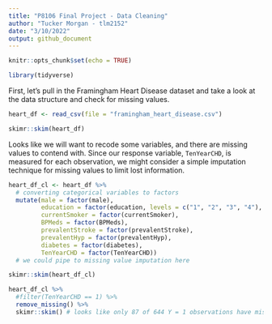 ```yaml
---
title: "P8106 Final Project - Data Cleaning"
author: "Tucker Morgan - tlm2152"
date: "3/10/2022"
output: github_document
---
```


```r
knitr::opts_chunk$set(echo = TRUE)
```

```r
library(tidyverse)
```

First, let's pull in the Framingham Heart Disease dataset and take a look at the data structure and check for missing values.
```r
heart_df <- read_csv(file = "framingham_heart_disease.csv")

skimr::skim(heart_df)
```

Looks like we will want to recode some variables, and there are missing values to contend with. Since our response variable, `TenYearCHD`, is measured for each observation, we might consider a simple imputation technique for missing values to limit lost information.

```r
heart_df_cl <- heart_df %>% 
  # converting categorical variables to factors
  mutate(male = factor(male),
         education = factor(education, levels = c("1", "2", "3", "4"), ordered = TRUE),
         currentSmoker = factor(currentSmoker),
         BPMeds = factor(BPMeds),
         prevalentStroke = factor(prevalentStroke),
         prevalentHyp = factor(prevalentHyp),
         diabetes = factor(diabetes),
         TenYearCHD = factor(TenYearCHD))
  # we could pipe to missing value imputation here

skimr::skim(heart_df_cl)

heart_df_cl %>% 
  #filter(TenYearCHD == 1) %>% 
  remove_missing() %>% 
  skimr::skim() # looks like only 87 of 644 Y = 1 observations have missing values
```

